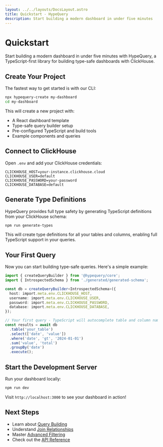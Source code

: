 ```yaml
---
layout: ../../layouts/DocsLayout.astro
title: Quickstart - HypeQuery
description: Start building a modern dashboard in under five minutes
---
```


# Quickstart

Start building a modern dashboard in under five minutes with HypeQuery, a TypeScript-first library for building type-safe dashboards with ClickHouse.

## Create Your Project

The fastest way to get started is with our CLI:

```bash
npx hypequery-create my-dashboard
cd my-dashboard
```

This will create a new project with:
- A React dashboard template
- Type-safe query builder setup
- Pre-configured TypeScript and build tools
- Example components and queries

## Connect to ClickHouse

Open `.env` and add your ClickHouse credentials:

```env
CLICKHOUSE_HOST=your-instance.clickhouse.cloud
CLICKHOUSE_USER=default
CLICKHOUSE_PASSWORD=your-password
CLICKHOUSE_DATABASE=default
```

## Generate Type Definitions

HypeQuery provides full type safety by generating TypeScript definitions from your ClickHouse schema:

```bash
npm run generate-types
```

This will create type definitions for all your tables and columns, enabling full TypeScript support in your queries.

## Your First Query

Now you can start building type-safe queries. Here's a simple example:

```typescript
import { createQueryBuilder } from '@hypequery/core';
import { IntrospectedSchema } from './generated/generated-schema';

const db = createQueryBuilder<IntrospectedSchema>({
  host: import.meta.env.CLICKHOUSE_HOST,
  username: import.meta.env.CLICKHOUSE_USER,
  password: import.meta.env.CLICKHOUSE_PASSWORD,
  database: import.meta.env.CLICKHOUSE_DATABASE,
});

// Your first query - TypeScript will autocomplete table and column names!
const results = await db
  .table('your_table')
  .select(['date', 'value'])
  .where('date', 'gt', '2024-01-01')
  .sum('value', 'total')
  .groupBy('date')
  .execute();
```

## Start the Development Server

Run your dashboard locally:

```bash
npm run dev
```

Visit `http://localhost:3000` to see your dashboard in action!

## Next Steps

- Learn about [Query Building](/docs/guides/query-building)
- Understand [Join Relationships](/docs/guides/joins)
- Master [Advanced Filtering](/docs/guides/filtering)
- Check out the [API Reference](/docs/reference/api) 